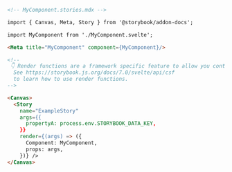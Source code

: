```md
<!-- MyComponent.stories.mdx -->

import { Canvas, Meta, Story } from '@storybook/addon-docs';

import MyComponent from './MyComponent.svelte';

<Meta title="MyComponent" component={MyComponent}/>

<!--
 👇 Render functions are a framework specific feature to allow you control on how the component renders.
  See https://storybook.js.org/docs/7.0/svelte/api/csf
  to learn how to use render functions.
-->

<Canvas>
  <Story
    name="ExampleStory"
    args={{
      propertyA: process.env.STORYBOOK_DATA_KEY,
    }}
    render={(args) => ({
      Component: MyComponent,
      props: args,
    })} />
</Canvas>
```